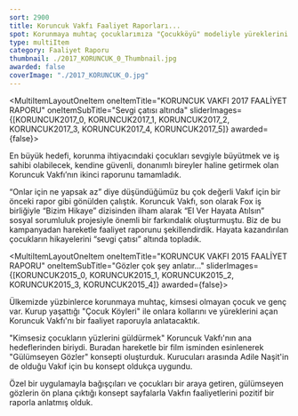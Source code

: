 ```yaml
---
sort: 2900
title: Koruncuk Vakfı Faaliyet Raporları...
spot: Korunmaya muhtaç çocuklarımıza "Çocukköyü" modeliyle yüreklerini açan Koruncuk Vakfı için ne yapsak az... Ulvî bir hedef doğrultusunda çalışan Vakfın faaliyet raporlarını üretmekten gurur duyuyoruz.
type: multiItem
category: Faaliyet Raporu
thumbnail: ./2017_KORUNCUK_0_Thumbnail.jpg
awarded: false
coverImage: "./2017_KORUNCUK_0.jpg"
---
```




<MultiItemLayoutOneItem oneItemTitle="KORUNCUK VAKFI 2017 FAALİYET RAPORU" oneItemSubTitle="Sevgi çatısı altında" sliderImages={[KORUNCUK2017_0, KORUNCUK2017_1, KORUNCUK2017_2, KORUNCUK2017_3, KORUNCUK2017_4, KORUNCUK2017_5]} awarded={false}>

En büyük hedefi, korunma ihtiyacındaki çocukları sevgiyle büyütmek ve iş sahibi olabilecek, kendine güvenli, donanımlı bireyler haline getirmek olan Koruncuk Vakfı’nın ikinci raporunu tamamladık.

“Onlar için ne yapsak az” diye düşündüğümüz bu çok değerli Vakıf için bir önceki rapor gibi gönülden çalıştık. Koruncuk Vakfı, son olarak Fox iş birliğiyle “Bizim Hikaye” dizisinden ilham alarak “El Ver Hayata Atılsın” sosyal sorumluluk projesiyle önemli bir farkındalık oluşturmuştu. Biz de bu kampanyadan hareketle faaliyet raporunu şekillendirdik. Hayata kazandırılan çocukların hikayelerini “sevgi çatısı” altında topladık.

</MultiItemLayoutOneItem>


<MultiItemLayoutOneItem oneItemTitle="KORUNCUK VAKFI 2015 FAALİYET RAPORU" oneItemSubTitle="Gözler çok şey anlatır..." sliderImages={[KORUNCUK2015_0, KORUNCUK2015_1, KORUNCUK2015_2, KORUNCUK2015_3, KORUNCUK2015_4]} awarded={false}>

Ülkemizde yüzbinlerce korunmaya muhtaç, kimsesi olmayan çocuk ve genç var. Kurup yaşattığı "Çocuk Köyleri" ile onlara kollarını ve yüreklerini açan Koruncuk Vakfı'nı bir faaliyet raporuyla anlatacaktık.

"Kimsesiz çocukların yüzlerini güldürmek" Koruncuk Vakfı'nın ana hedeflerinden biriydi. Buradan hareketle bir film isminden esinlenerek "Gülümseyen Gözler" konsepti oluşturduk. Kurucuları arasında Adile Naşit'in de olduğu Vakıf için bu konsept oldukça uygundu.

Özel bir uygulamayla bağışçıları ve çocukları bir araya getiren, gülümseyen gözlerin ön plana çıktığı konsept sayfalarla Vakfın faaliyetlerini pozitif bir raporla anlatmış olduk.

</MultiItemLayoutOneItem>


<Scriptify>
	<script>{`document.querySelector("a[aria-label='FAALİYET RAPORU']").classList.remove("aw-link-active");`}</script>
</Scriptify>
